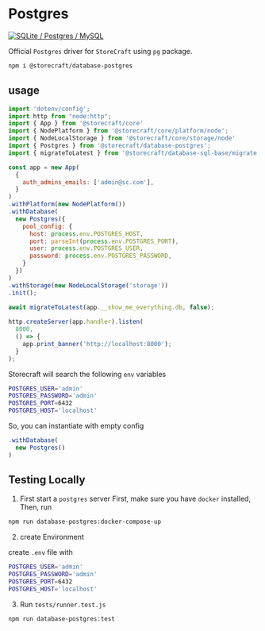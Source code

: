 # Post**gres**

[![SQLite / Postgres / MySQL](https://github.com/store-craft/storecraft/actions/workflows/test.database-sql.yml/badge.svg)](https://github.com/store-craft/storecraft/actions/workflows/test.database-sql.yml)

Official `Postgres` driver for `StoreCraft` using `pg` package.

```bash
npm i @storecraft/database-postgres
```

## usage

```js
import 'dotenv/config';
import http from "node:http";
import { App } from '@storecraft/core'
import { NodePlatform } from '@storecraft/core/platform/node';
import { NodeLocalStorage } from '@storecraft/core/storage/node'
import { Postgres } from '@storecraft/database-postgres';
import { migrateToLatest } from '@storecraft/database-sql-base/migrate.js'

const app = new App(
  {
    auth_admins_emails: ['admin@sc.com'],
  }
)
.withPlatform(new NodePlatform())
.withDatabase(
  new Postgres({
    pool_config: {
      host: process.env.POSTGRES_HOST,
      port: parseInt(process.env.POSTGRES_PORT),
      user: process.env.POSTGRES_USER,
      password: process.env.POSTGRES_PASSWORD,
    }
  })
)
.withStorage(new NodeLocalStorage('storage'))
.init();

await migrateToLatest(app.__show_me_everything.db, false);
 
http.createServer(app.handler).listen(
  8000,
  () => {
    app.print_banner('http://localhost:8000');
  }
); 

```

Storecraft will search the following `env` variables

```bash
POSTGRES_USER='admin'
POSTGRES_PASSWORD='admin'
POSTGRES_PORT=6432
POSTGRES_HOST='localhost'
```

So, you can instantiate with empty config

```ts
.withDatabase(
  new Postgres()
)
```


## Testing Locally

1. First start a `postgres` server
First, make sure you have `docker` installed,
Then, run

```bash
npm run database-postgres:docker-compose-up
```

2. create Environment

create `.env` file with

```bash
POSTGRES_USER='admin'
POSTGRES_PASSWORD='admin'
POSTGRES_PORT=6432
POSTGRES_HOST='localhost'
```

3. Run `tests/runner.test.js`

```bash
npm run database-postgres:test
```
